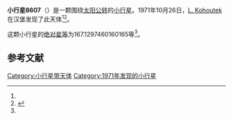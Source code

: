 {{Infobox planet
| bgcolour = #FFFFC0
| name = 8607
| symbol = 
| image = 
| caption = 
| discovery = yes
| discovery_ref = 
| discoverer = [[L._Kohoutek|L. Kohoutek]]
| discovery_site = [[汉堡|汉堡]] 
| discovered = 1971年10月26日
| designations = yes
| mp_name = 
| named_after = 
| alt_names = 1971 UT/ 1985 QS2 / 1996 TG48
| mp_category = [[主带小行星|主带小行星]]
| orbit_ref = <ref name="a">[http://ssd.jpl.nasa.gov/sbdb.cgi?sstr=8607 8607] {{Wayback|url=http://ssd.jpl.nasa.gov/sbdb.cgi?sstr=8607 |date=20210811062418 }}，小行星數據庫瀏覽器（JPL Small-Body Database Browser）－[[美国国家航空航天局|美国国家航空航天局]]喷气推进实验室</ref>
| epoch = 2456400.5 (2013年4月18日更新)
| aphelion = {{convert|2.65222591795611|AU|km|3|abbr=on|lk=out}}
| perihelion = {{convert|2.03314964094903|AU|km|3|abbr=on}}
| semimajor = {{convert|2.34268777945257|AU|km|3|abbr=on}}
| eccentricity = 0.132129489
| period = 1309.694624 [[日|日]]<br />3.59[[儒略年|儒略年]]
| avg_speed = 
| inclination = 5.29184074147368
| asc_node = 227.5311314534668
| mean_anomaly = 
| arg_peri = 167.1297460160165
| satellites = 
| physical_characteristics = yes
| dimensions = 
| mass = 
| density = 
| surface_grav = 
| escape_velocity = 
| sidereal_day = 
| axial_tilt = 
| pole_ecliptic_lat = 
| pole_ecliptic_lon = 
| albedo = 
| temperatures= 
| temp_name1 = 
| mean_temp_1 = 
| max_temp_1 = 
| temp_name2 = 
| max_temp_2 = 
| spectral_type = 
| abs_magnitude = 167.1297460160165
}}

'''小行星8607'''（{{lang-en|8607}}）是一颗围绕[[太阳|太阳]][[公转|公转]]的[[小行星|小行星]]。1971年10月26日，[[L._Kohoutek|L. Kohoutek]]在汉堡发现了此天体<ref name="a" /><ref>{{cite news|title=小行星列表|url=http://cfa-www.harvard.edu/iau/lists/NumberedMPs.txt|accessdate=2013-07-08|newspaper=哈佛大学|archive-date=2008-05-17|archive-url=https://web.archive.org/web/20080517010638/http://cfa-www.harvard.edu/iau/lists/NumberedMPs.txt|dead-url=no}}</ref>。

这颗小行星的[[绝对星等|绝对星等]]为167.1297460160165等<ref name="a" />。

==参考文献==
{{reflist}}
{{Minor Planet Number|[[小行星8606|小行星8606]]|[[小行星8608|小行星8608]]}}

{{小天体}}

[[Category:小行星带天体|Category:小行星带天体]]
[[Category:1971年发现的小行星|Category:1971年发现的小行星]]

{{asteroid-stub}}